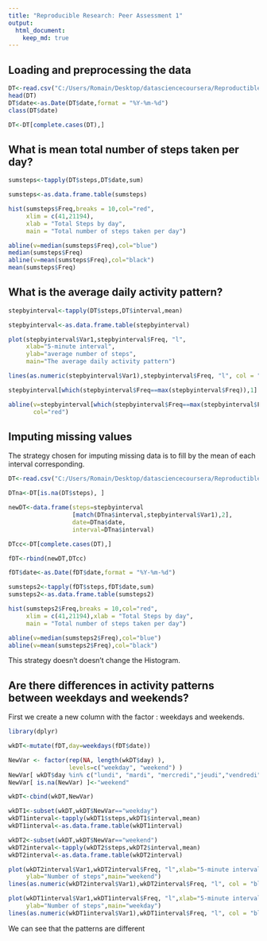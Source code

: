 ---
title: "Reproducible Research: Peer Assessment 1"
output: 
  html_document:
    keep_md: true
---


## Loading and preprocessing the data
```{r}
DT<-read.csv("C:/Users/Romain/Desktop/datasciencecoursera/Reproductible Research/Project 1/activity.csv")
head(DT)
DT$date<-as.Date(DT$date,format = "%Y-%m-%d")
class(DT$date)

DT<-DT[complete.cases(DT),]
```

## What is mean total number of steps taken per day?
```{r}
sumsteps<-tapply(DT$steps,DT$date,sum)

sumsteps<-as.data.frame.table(sumsteps)

hist(sumsteps$Freq,breaks = 10,col="red",
     xlim = c(41,21194),
     xlab = "Total Steps by day",
     main = "Total number of steps taken per day")

abline(v=median(sumsteps$Freq),col="blue")
median(sumsteps$Freq)
abline(v=mean(sumsteps$Freq),col="black")
mean(sumsteps$Freq)

```

## What is the average daily activity pattern?
```{r}
stepbyinterval<-tapply(DT$steps,DT$interval,mean)

stepbyinterval<-as.data.frame.table(stepbyinterval)

plot(stepbyinterval$Var1,stepbyinterval$Freq, "l",
     xlab="5-minute interval",
     ylab="average number of steps",
     main="The average daily activity pattern")

lines(as.numeric(stepbyinterval$Var1),stepbyinterval$Freq, "l", col = "black")

stepbyinterval[which(stepbyinterval$Freq==max(stepbyinterval$Freq)),1]

abline(v=stepbyinterval[which(stepbyinterval$Freq==max(stepbyinterval$Freq)),1],
       col="red")
```

## Imputing missing values
The strategy chosen for imputing missing data is to fill by the mean of each interval
corresponding.
```{r}
DT<-read.csv("C:/Users/Romain/Desktop/datasciencecoursera/Reproductible Research/Project 1/activity.csv")

DTna<-DT[is.na(DT$steps), ]

newDT<-data.frame(steps=stepbyinterval
                  [match(DTna$interval,stepbyinterval$Var1),2],
                  date=DTna$date,
                  interval=DTna$interval)

DTcc<-DT[complete.cases(DT),]

fDT<-rbind(newDT,DTcc)

fDT$date<-as.Date(fDT$date,format = "%Y-%m-%d")

sumsteps2<-tapply(fDT$steps,fDT$date,sum)
sumsteps2<-as.data.frame.table(sumsteps2)

hist(sumsteps2$Freq,breaks = 10,col="red",
     xlim = c(41,21194),xlab = "Total Steps by day",
     main = "Total number of steps taken per day")

abline(v=median(sumsteps2$Freq),col="blue")
abline(v=mean(sumsteps2$Freq),col="black")
```
This strategy doesn't doesn't change the Histogram.

## Are there differences in activity patterns between weekdays and weekends?
First we create a new column with the factor : weekdays and weekends.
```{r}
library(dplyr)

wkDT<-mutate(fDT,day=weekdays(fDT$date))

NewVar <- factor(rep(NA, length(wkDT$day) ), 
                 levels=c("weekday", "weekend") )   
NewVar[ wkDT$day %in% c("lundi", "mardi", "mercredi","jeudi","vendredi")]<-"weekday"
NewVar[ is.na(NewVar) ]<-"weekend"

wkDT<-cbind(wkDT,NewVar)

wkDT1<-subset(wkDT,wkDT$NewVar=="weekday")
wkDT1interval<-tapply(wkDT1$steps,wkDT1$interval,mean)
wkDT1interval<-as.data.frame.table(wkDT1interval)

wkDT2<-subset(wkDT,wkDT$NewVar=="weekend")
wkDT2interval<-tapply(wkDT2$steps,wkDT2$interval,mean)
wkDT2interval<-as.data.frame.table(wkDT2interval)

plot(wkDT2interval$Var1,wkDT2interval$Freq, "l",xlab="5-minute interval",
     ylab="Number of steps",main="weekend")
lines(as.numeric(wkDT2interval$Var1),wkDT2interval$Freq, "l", col = "black")

plot(wkDT1interval$Var1,wkDT1interval$Freq, "l",xlab="5-minute interval",
     ylab="Number of steps",main="weekday")
lines(as.numeric(wkDT1interval$Var1),wkDT1interval$Freq, "l", col = "black")

```
We can see that the patterns are different